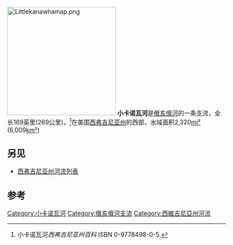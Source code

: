 {{Infobox River 
  | river_name = 小卡诺瓦河
  | image_name = Little Kanawha River Parkersburg West Virginia.jpg
  | caption = 小卡诺瓦河上游
  | origin = [[厄普舍县_(西弗吉尼亚州)|厄普舍县]]
  | mouth = [[俄亥俄河|俄亥俄河]] [[帕克斯堡_(西弗吉尼亚州)|帕克斯堡]]
  | basin_countries = [[美国|美国]]
  | length = 169 mi (269 km) 
  | elevation = 
  | discharge = 
  | watershed = 2320[[平方英里|mi²]] (6,009 [[平方千里|km²]])
}}
[[Image:Littlekanawhamap.png|250px]]
<!-- End Infobox template table -->
'''小卡诺瓦河'''是[[俄亥俄河|俄亥俄河]]的一条支流，全长169英里(269公里)，<ref name=WVenc>小卡诺瓦河''西弗吉尼亚州百科'' ISBN 0-9778498-0-5.</ref>在美国[[西弗吉尼亚州|西弗吉尼亚州]]的西部，水域面积2,320[[平方英里|mi²]] (6,009[[平方公里|km²]])

==另见==
*[[西弗吉尼亚州河流列表|西弗吉尼亚州河流列表]]


==参考==
<!--See http://en.wikipedia.org/wiki/Wikipedia:Footnotes for an explanation of how to generate footnotes using the <ref(erences/)> tags-->
{{reflist}}

[[Category:小卡诺瓦河|Category:小卡诺瓦河]]
[[Category:俄亥俄河支流|Category:俄亥俄河支流]]
[[Category:西維吉尼亞州河流|Category:西維吉尼亞州河流]]